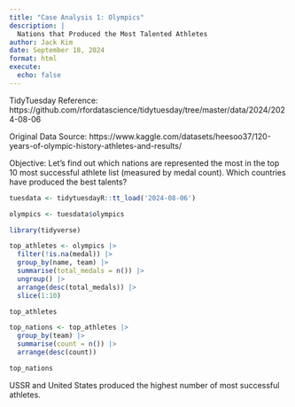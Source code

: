```yaml
---
title: "Case Analysis 1: Olympics"
description: |
  Nations that Produced the Most Talented Athletes
author: Jack Kim
date: September 18, 2024
format: html
execute:
  echo: false
---
```


TidyTuesday Reference: https://github.com/rfordatascience/tidytuesday/tree/master/data/2024/2024-08-06

Original Data Source: https://www.kaggle.com/datasets/heesoo37/120-years-of-olympic-history-athletes-and-results/

Objective: Let's find out which nations are represented the most in the top 10 most successful athlete list (measured by medal count). Which countries have produced the best talents?

```r
tuesdata <- tidytuesdayR::tt_load('2024-08-06')

olympics <- tuesdata$olympics
```

```r
library(tidyverse)

top_athletes <- olympics |>
  filter(!is.na(medal)) |>
  group_by(name, team) |>
  summarise(total_medals = n()) |>
  ungroup() |>
  arrange(desc(total_medals)) |>
  slice(1:10)

top_athletes

top_nations <- top_athletes |>
  group_by(team) |>
  summarise(count = n()) |>
  arrange(desc(count))

top_nations
```
USSR and United States produced the highest number of most successful athletes.


